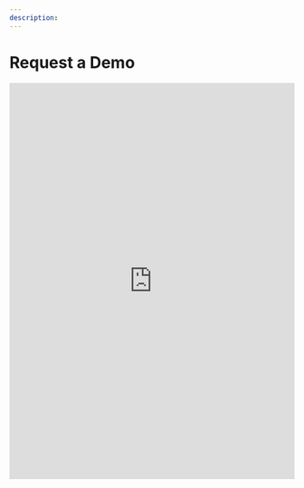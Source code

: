 ```yaml
---
description:
---
```


# Request a Demo



<iframe width="100%" height="700px" src="https://lamatic.typeform.com/to/iNZRe2f4#plan=xxxxx" title="lamatic.ai" allow="clipboard-write" frameborder="0" webkitallowfullscreen="true" mozallowfullscreen="true" allowfullscreen></iframe>

[//]: # (## Try the Sandbox)

[//]: # (<Steps>)

[//]: # ()
[//]: # (### View a Project Demo Using Lamatic)

[//]: # ()
[//]: # ()
[//]: # (<Button asChild className="mt-3" variant="cta">)

[//]: # (  <a)

[//]: # (    href="https://sanbox.lamatic.ai")

[//]: # (    target="_blank")

[//]: # (    rel="noopener")

[//]: # (  >)

[//]: # (    Open Sandbox)

[//]: # (  </a>)

[//]: # (</Button>)

[//]: # ()
[//]: # (### Login with these credentials)

[//]: # (    - Email - sandbox@lamatic.ai)

[//]: # (    - Password - Sandbox@lamatic)

[//]: # ()
[//]: # (</Steps>)
